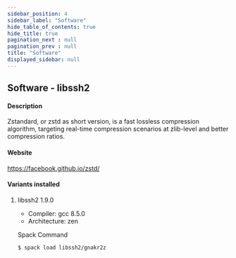 ```yaml
---
sidebar_position: 4
sidebar_label: "Software"
hide_table_of_contents: true
hide_title: true
pagination_next : null
pagination_prev : null
title: "Software"
displayed_sidebar: null
---
```


## Software - libssh2


#### Description
Zstandard, or zstd as short version, is a fast lossless compression algorithm, targeting real-time compression scenarios at zlib-level and better compression ratios.

#### Website
https://facebook.github.io/zstd/

#### Variants installed

1. libssh2 1.9.0

    - Compiler: gcc 8.5.0
    - Architecture: zen

    Spack Command
    ```bash
    $ spack load libssh2/gnakr2z
    ```
